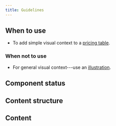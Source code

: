```yaml
---
title: Guidelines
---
```



<ReactExample name="FeatureIcon" />

## When to use

- To add simple visual context to a [pricing table](/components/structure/pricingtable/).

### When not to use

- For general visual context---use an [illustration](/components/visuals/illustration/).

## Component status

<ComponentStatus component="FeatureIcon" />

## Content structure

<FigmaFile
  file="4QJZqvBvRrLu6t9mwObCkA"
  node="255%3A1549"
  alt="Icon: shows the icon and it's best to pass through the feature name."
/>

## Content

<ShortNonvisualSnippet version={2} visual="icon" associated="feature" />
